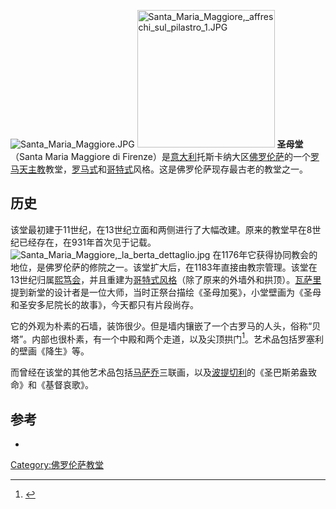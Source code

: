 [[Image:Santa_Maria_Maggiore.JPG|thumb]]
[[File:Santa_Maria_Maggiore,_affreschi_sul_pilastro_1.JPG|220px]]
'''圣母堂'''（Santa Maria Maggiore di Firenze）是[[意大利|意大利]]托斯卡纳大区[[佛罗伦萨|佛罗伦萨]]的一个[[罗马天主教|罗马天主教]]教堂，[[罗马式建筑|罗马式]]和[[哥特式建筑|哥特式]]风格。这是佛罗伦萨现存最古老的教堂之一。

==历史==
该堂最初建于11世纪，在13世纪立面和两侧进行了大幅改建。原来的教堂早在8世纪已经存在，在931年首次见于记载。
[[File:Santa_Maria_Maggiore,_la_berta_dettaglio.jpg|thumb]]
在1176年它获得协同教会的地位，是佛罗伦萨的修院之一。该堂扩大后，在1183年直接由教宗管理。该堂在13世纪归属[[熙笃会|熙笃会]]，并且重建为[[哥特式建筑|哥特式风格]]（除了原来的外墙外和拱顶）。[[瓦萨里|瓦萨里]]提到新堂的设计者是一位大师，当时正祭台描绘《圣母加冕》，小堂壁画为《圣母和圣安多尼院长的故事》，今天都只有片段尚存。

它的外观为朴素的石墙，装饰很少。但是墙内镶嵌了一个古罗马的人头，俗称“贝塔”。内部也很朴素，有一个中殿和两个走道，以及尖顶拱门<ref>{{cite book | first=Guido | last=Zucconi | year=1995 | title=Florence: An Architectural Guide | edition=November 2001 Reprint | publisher=Arsenale Editrice | location=San Giovanni Lupatoto, Verona, Italy}}</ref>。艺术品包括罗塞利的壁画《降生》等。

而曾经在该堂的其他艺术品包括[[马萨乔|马萨乔]]三联画，以及[[波提切利|波提切利]]的《圣巴斯弟盎致命》和《基督哀歌》。
==参考 ==
{{reflist}}
*{{cite book|editor=M. Ciatti andC. Frosinini|title= L'immagine antica della Madonna col Bambino di Santa Maria Maggiore. Studi e restauro|location= Florence |publisher=Edifir |year=2002}}
{{Coord|43|46|23.77|N|11|15|11.04|E|type:landmark|display=title}}
{{佛罗伦萨地标}}
[[Category:佛罗伦萨教堂|Category:佛罗伦萨教堂]]
